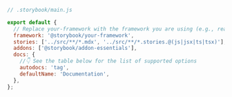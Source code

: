 ```js
// .storybook/main.js

export default {
  // Replace your-framework with the framework you are using (e.g., react-webpack5, vue3-vite)
  framework: '@storybook/your-framework',
  stories: ['../src/**/*.mdx', '../src/**/*.stories.@(js|jsx|ts|tsx)'],
  addons: ['@storybook/addon-essentials'],
  docs: {
    //👇 See the table below for the list of supported options
    autodocs: 'tag',
    defaultName: 'Documentation',
  },
};
```
